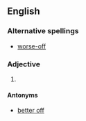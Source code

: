 ==English==

===Alternative spellings===
* [[worse-off]]

===Adjective===
{{infl|en|adjective|head=[[worse]] [[off]]}}

# {{comparative of|[[badly off]]}}

====Antonyms====
* [[better off]]